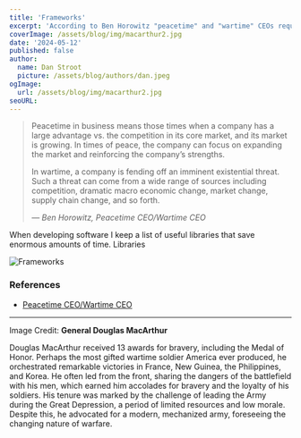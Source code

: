 ```yaml
---
title: 'Frameworks'
excerpt: 'According to Ben Horowitz "peacetime" and "wartime" CEOs require radically different management styles. I believe this concept applies to CIOs as well. As an effective CIO, you never just take a job. You are accepting a mission.'
coverImage: /assets/blog/img/macarthur2.jpg
date: '2024-05-12'
published: false
author:
  name: Dan Stroot
  picture: /assets/blog/authors/dan.jpeg
ogImage:
  url: /assets/blog/img/macarthur2.jpg
seoURL:
---
```


> Peacetime in business means those times when a company has a large advantage vs. the competition in its core market, and its market is growing. In times of peace, the company can focus on expanding the market and reinforcing the company’s strengths.
>
> In wartime, a company is fending off an imminent existential threat. Such a threat can come from a wide range of sources including competition, dramatic macro economic change, market change, supply chain change, and so forth.
>
> <cite>&mdash; Ben Horowitz, Peacetime CEO/Wartime CEO</cite>

When developing software I keep a list of useful libraries that save enormous amounts of time. Libraries

![Frameworks](/assets/blog/img/frameworks.jpg)

### References

- [Peacetime CEO/Wartime CEO](https://a16z.com/peacetime-ceo-wartime-ceo/)

---

Image Credit: **General Douglas MacArthur**

<span className="text-sm">
  Douglas MacArthur received 13 awards for bravery, including the Medal of
  Honor. Perhaps the most gifted wartime soldier America ever produced, he
  orchestrated remarkable victories in France, New Guinea, the Philippines, and
  Korea. He often led from the front, sharing the dangers of the battlefield
  with his men, which earned him accolades for bravery and the loyalty of his
  soldiers. His tenure was marked by the challenge of leading the Army during
  the Great Depression, a period of limited resources and low morale. Despite
  this, he advocated for a modern, mechanized army, foreseeing the changing
  nature of warfare.
</span>
